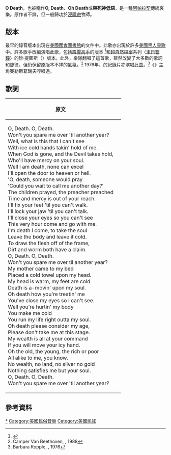 {{multiple issues|
{{copyedit|time=2013-09-17T01:56:18+00:00}}
{{expand|time=2013-09-17T01:56:18+00:00}}
{{notability unreferenced|time=2013-09-17T01:56:18+00:00}}
}}
'''O Death'''，也被稱作'''O, Death'''、'''Oh Death'''或'''與死神低語'''，是一種[[阿帕拉契|阿帕拉契]]傳統哀樂。原作者不詳，但一般歸功於[[浸礼宗|浸禮宗]]牧師{{Tsl|eb|Lloyd Chandler|4=洛依德·錢德勒}}。

== 版本 ==
最早的錄音版本出現在[[美國國會圖書館|美國國會圖書館]]的文件中。此歌亦出現於許多[[美國|美國]][[黑人靈歌|黑人靈歌]]中。許多歌手改編演唱此歌，包括[[霹靂高手|霹靂高手]]的{{Tsl|en|Ralph Stanley|拉夫·史丹利}}版本 <ref>{{Cite web |url=http://www.kansas.com/2004/08/21/19245/song-oh-death-dates-back-to-the.html |title=存档副本 |access-date=2013-09-16 |archive-url=https://web.archive.org/web/20130926045851/http://www.kansas.com/2004/08/21/19245/song-oh-death-dates-back-to-the.html |archive-date=2013-09-26 |dead-url=yes }}</ref>和[[超自然檔案|超自然檔案]]系列〈[[邪恶力量_(第五季)#ep103|末日警鐘]]〉的珍·提圖斯（{{Lang|en|Jen Titus}}）版本。此外，樂隊{{Tsl|en|Camper Van Beethoven|貝多芬露營車}}翻唱了這首歌，雖然改變了大多數的歌詞和旋律，但仍保留原版本不祥的氣氛。<ref>Camper Van Beethoven, {{Tsl|en|Our Beloved Revolutionary Sweetheart|4=''Our Beloved Revolutionary Sweetheart''}}, 1988</ref> 1976年，{{Tsl|en|Barbara Kopple|芭芭拉·科普}}的紀錄片亦演唱此曲。<ref>Barbara Kopple, {{Tsl|en|Harlan County, USA|4=''Harlan County, USA''}}, 1976</ref>《{{Tsl|en|Call of Juarez: Gunslinger|荒野雙蛟龍：槍神}}》主角賽勒斯葛瑞夫哼唱過。

== 歌詞 ==
{| class="wikitable"
|+
!原文
!
|-
|O, Death. O, Death.<br />
Won't you spare me over 'til another year?<br />Well, what is this that I can't see<br />With ice cold hands takin' hold of me.<br />When God is gone, and the Devil takes hold,<br />Who'll have mercy on your soul.<br />Well I am death, none can excel<br />I'll open the door to heaven or hell.<br />'O, death, someone would pray<br />'Could you wait to call me another day?'<br />The children prayed, the preacher preached<br />Time and mercy is out of your reach.<br />I'll fix your feet 'til you can't walk.<br />I'll lock your jaw 'til you can't talk.<br />I'll close your eyes so you can't see<br />This very hour come and go with me.<br />I'm death I come, to take the soul<br />Leave the body and leave it cold.<br />To draw the flesh off of the frame,<br />Dirt and worm both have a claim.<br />O, Death. O, Death.<br />Won't you spare me over til another year?<br />My mother came to my bed<br />Placed a cold towel upon my head.<br />My head is warm, my feet are cold<br />Death is a-movin' upon my soul.<br />Oh death how you're treatin' me<br />You've close my eyes so I can't see.<br />Well you're hurtin' my body<br />You make me cold<br />You run my life right outta my soul.<br />Oh death please consider my age,<br />Please don't take me at this stage.<br />My wealth is all at your command<br />If you will move your icy hand.<br />Oh the old, the young, the rich or poor<br />All alike to me, you know.<br />No wealth, no land, no silver no gold<br />Nothing satisfies me but your soul.<br />O, Death. O, Death.<br />Won't you spare me over 'til another year?
|
|}

== 參考資料 ==
{{reflist}}

{{song-stub}}

[[Category:死亡题材歌曲|*]]
[[Category:美國民俗音樂|Category:美國民俗音樂]]
[[Category:美國民謠|Category:美國民謠]]